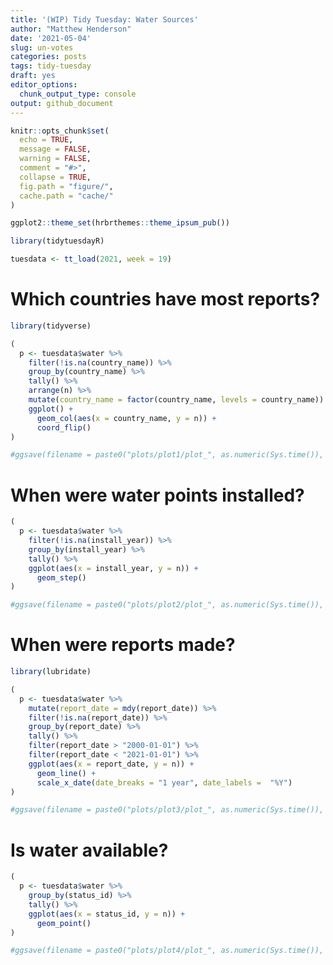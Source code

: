 ```yaml
---
title: '(WIP) Tidy Tuesday: Water Sources'
author: "Matthew Henderson"
date: '2021-05-04'
slug: un-votes
categories: posts
tags: tidy-tuesday
draft: yes
editor_options:
  chunk_output_type: console
output: github_document
---
```


```r
knitr::opts_chunk$set(
  echo = TRUE,
  message = FALSE,
  warning = FALSE,
  comment = "#>",
  collapse = TRUE,
  fig.path = "figure/",
  cache.path = "cache/"
)

ggplot2::theme_set(hrbrthemes::theme_ipsum_pub())
```

```r
library(tidytuesdayR)

tuesdata <- tt_load(2021, week = 19)
```

# Which countries have most reports?

```r
library(tidyverse)

(
  p <- tuesdata$water %>%
    filter(!is.na(country_name)) %>%
    group_by(country_name) %>%
    tally() %>%
    arrange(n) %>%
    mutate(country_name = factor(country_name, levels = country_name)) %>%
    ggplot() +
      geom_col(aes(x = country_name, y = n)) +
      coord_flip()
)

#ggsave(filename = paste0("plots/plot1/plot_", as.numeric(Sys.time()), ".png"))
```

# When were water points installed?

```r
(
  p <- tuesdata$water %>%
    filter(!is.na(install_year)) %>%
    group_by(install_year) %>%
    tally() %>%
    ggplot(aes(x = install_year, y = n)) +
      geom_step()
)

#ggsave(filename = paste0("plots/plot2/plot_", as.numeric(Sys.time()), ".png"), width = 12)
```

# When were reports made?

```r
library(lubridate)

(
  p <- tuesdata$water %>%
    mutate(report_date = mdy(report_date)) %>%
    filter(!is.na(report_date)) %>%
    group_by(report_date) %>%
    tally() %>%
    filter(report_date > "2000-01-01") %>%
    filter(report_date < "2021-01-01") %>%
    ggplot(aes(x = report_date, y = n)) +
      geom_line() +
      scale_x_date(date_breaks = "1 year", date_labels =  "%Y")
)

#ggsave(filename = paste0("plots/plot3/plot_", as.numeric(Sys.time()), ".png"), width = 12)
```

# Is water available?

```r
(
  p <- tuesdata$water %>%
    group_by(status_id) %>%
    tally() %>%
    ggplot(aes(x = status_id, y = n)) +
      geom_point()
)

#ggsave(filename = paste0("plots/plot4/plot_", as.numeric(Sys.time()), ".png"))
```
